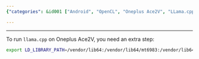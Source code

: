 ```yaml
---
{"categories": &id001 ["Android", "OpenCL", "Oneplus Ace2V", "LLama.cpp", "LD_LIBRARY_PATH", "Environment Variables", "Solution"], "category": "Software Troubleshooting", "date": "2023-12-09 12:09:24", "description": "This article provides a solution to the OpenCL platform not found issue on Android when running llama.cpp on Oneplus Ace2V by instructing users to set the LD_LIBRARY_PATH environment variable.", "tags": *id001, "title": "How To Fix Opencl Platform Not Found Issue On Android"}

---
```


------

To run `llama.cpp` on Oneplus Ace2V, you need an extra step:

```bash
export LD_LIBRARY_PATH=/vendor/lib64:/vendor/lib64/mt6983:/vendor/lib64/egl/mt6983

```

